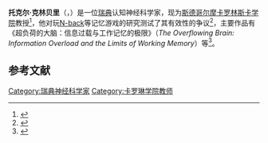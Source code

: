 '''托克尔·克林贝里'''（{{lang-sv|Torkel Klingberg}}，{{bd|1967年|}}）是一位[[瑞典|瑞典]]认知神经科学家，现为[[斯德哥尔摩|斯德哥尔摩]][[卡罗林斯卡学院|卡罗林斯卡学院]]教授<ref name="bio">{{Cite web
| title = Torkel Klingberg
| author = 
| work = Klingberg lab
| date = 
| accessdate = 2016-02-22
| url = http://www.klingberglab.se/projects/torkel-klingberg/
| quote = ...one of the founders the company Cogmed, but has currently no financial relationships with Cogmed.
| archive-date = 2016-05-30
| archive-url = https://web.archive.org/web/20160530204833/http://www.klingberglab.se/projects/torkel-klingberg/
| dead-url = no
}}</ref>，他对玩[[N-back|N-back]]等记忆游戏的研究测试了其有效性的争议<ref name="Hurley2012">{{Cite web
| title = Can You Make Yourself Smarter?
| last = Hurley
| first = Dan
| work = The New York Times
| date = 2012-04-18
| accessdate = 2016-02-22
| url = https://www.nytimes.com/2012/04/22/magazine/can-you-make-yourself-smarter.html?_r=0
| quote = After just five weeks, Klingberg found that ... they also scored higher on one of the single best measures of fluid intelligence, the Raven’s Progressive Matrices.
| archive-date = 2019-07-24
| archive-url = https://web.archive.org/web/20190724032535/https://www.nytimes.com/2012/04/22/magazine/can-you-make-yourself-smarter.html?_r=0
| dead-url = no
}}</ref>，主要作品有《超负荷的大脑：信息过载与工作记忆的极限》（''The Overflowing Brain: Information Overload and the Limits of Working Memory''）等<ref name="Klingberg2008">{{cite book
|last=Klingberg
|first=Torkel
|title=The Overflowing Brain : Information Overload and the Limits of Working Memory: Information Overload and the Limits of Working Memory
|url=https://books.google.com/books?id=sGzfcoyusLIC
|date=28 September 2008
|publisher=Oxford University Press, USA
|isbn=978-0-19-970672-3}}</ref>。
==参考文献==
{{reflist}}
{{Authority control}}

{{DEFAULTSORT:Klingberg, Torkel}}

[[Category:瑞典神经科学家|Category:瑞典神经科学家]]
[[Category:卡罗琳学院教师|Category:卡罗琳学院教师]]